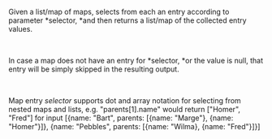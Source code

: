 Given a list/map of maps, selects from each an entry according to parameter *selector, *and then returns a list/map of the collected entry values.  

   

In case a map does not have an entry for *selector, *or the value is null, that entry will be simply skipped in the resulting output.  

   

Map entry *selector* supports dot and array notation for selecting from nested maps and lists, e.g. "parents[1].name" would return ["Homer", "Fred"] for input [{name: "Bart", parents: [{name: "Marge"}, {name: "Homer"}]}, {name: "Pebbles", parents: [{name: "Wilma}, {name: "Fred"}]}]